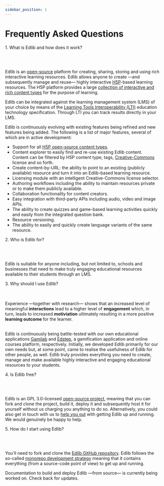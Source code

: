 ```yaml
---
sidebar_position: 1
---
```


# Frequently Asked Questions

<p class="edlib-question">1. What is Edlib and how does it work?</p>
<br />
<br />

Edlib is an [open-source](https://github.com/cerpus/Edlib) platform for creating, sharing, storing and using rich interactive learning resources. Edlib allows anyone to create &mdash;and subsequently manage and reuse&mdash; highly interactive [H5P](https://h5p.org/)-based learning resources. The H5P platform provides a large [collection of interactive and rich content types](https://h5p.org/content-types-and-applications) for the purpose of learning.

Edlib can be integrated against the learning management system (LMS) of your choice by means of the [Learning Tools Interoperability (LTI)](https://www.imsglobal.org/activity/learning-tools-interoperability) education technology specification. Through LTI you can track results directly in your LMS.

Edlib is continuously evolving with existing features being refined and new features being added. The following is a list of major features, several of which are in active development:

- Support for all [H5P open-source content types](https://h5p.org/content-types-and-applications).
- Content explorer to easily find and re-use existing Edlib content. Content can be filtered by H5P content type, tags, [Creative-Commons](https://creativecommons.org/) license and so forth.
- Create content-by-URL: the ability to point to an existing (publicly available) resource and turn it into an Edlib-based learning resource.
- Licensing module with an intelligent Creative-Commons license selector.
- Authoring workflows including the ability to maintain resources private or to make them publicly available.
- Collaboration functionality for content creators.
- Easy integration with third-party APIs including audio, video and image APIs.
- The ability to create quizzes and game-based learning activities quickly and easily from the integrated question bank.
- Resource versioning.
- The ability to easily and quickly create language variants of the same resource.

<p class="edlib-question">2. Who is Edlib for?</p>
<br />
<br />

Edlib is suitable for anyone including, but not limited to, schools and businesses that need to make truly engaging educational resources available to their students through an LMS.

<p class="edlib-question">3. Why should I use Edlib?</p>
<br />
<br />
Experience &mdash;together with research&mdash; shows that an increased level of
meaningful <b>interactions</b> lead to a higher level of <b>engagement</b> which,
in turn, leads to increased <b>motiviation</b> ultimately resulting in a more positive <b>
  learning outcome
</b> for the learner.
<br />
<br />

Edlib is continuously being battle-tested with our own educational applications [Gamilab](https://gamilab.com/) and [Edstep](https://edstep.com/), a gamification application and online courses platform, respectively. Initially, we developed Edlib primarily for our own needs but, at some point, came to realise the usefulness of Edlib for other people, as well. Edlib truly provides everything you need to create, manage and make available highly interactive and engaging educational resources to your students.

<p class="edlib-question">4. Is Edlib free?</p>
<br />
<br />

Edlib is an GPL 3.0-licensed [open-source project](https://github.com/cerpus/Edlib), meaning that you can fork and clone the project, build it, deploy it and subsequently host it for yourself without us charging you anything to do so. Alternatively, you could also get in touch with us to [help you out](../product/custom-development) with getting Edlib up and running. We would genuinely be happy to help.

<p class="edlib-question">5. How do I start using Edlib?</p>
<br />
<br />

You'll need to fork and clone the [Edlib GitHub repository](https://github.com/cerpus/Edlib). Edlib follows the so-called [monorepo development strategy](https://en.wikipedia.org/wiki/Monorepo) meaning that it contains everything (from a source-code point of view) to get up and running.

Documentation to build and deploy Edlib &mdash;from source&mdash; is currently being worked on. Check back for updates.

